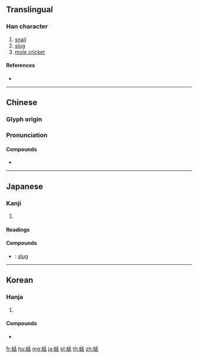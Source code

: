 {{character info/new}}
==Translingual==

===Han character===
{{Han char|rn=142|rad=虫|as=06|sn=12|four=52164|canj=LIHJR|ids=⿰虫舌}}

# [[snail]]
# [[slug]]
# [[mole cricket]]

====References====
* {{Han ref|kx=1081.360|dkj=33008|dj=1550.050|hdz=42849.130|uh=86DE|ud=34526|bh=B5F2|bd=46578}}

----

==Chinese==
{{zh-forms}}

===Glyph origin===
{{Han etym}}

===Pronunciation===
{{zh-pron
|m=kuò
|c=fut3
|mc=y
|oc=y
}}

====Compounds====
{{der-top|Compounds}}
* {{zh-l|蛞蝓|[[slug]]}}
{{der-bottom}}

----

==Japanese==

===Kanji===
{{ja-kanji|grade=|rs=虫06}}

# {{defn|lang=ja|sort=虫06}}

====Readings====
{{ja-readings|goon=[[かち]] (kachi)|kanon=[[かつ]] (katsu)}}

====Compounds====
{{der-top|Compounds}}
* {{ja-r|蛞蝓|なめくじ}}: [[slug]]
{{der-bottom}}

----

==Korean==

===Hanja===
{{ko-hanja|hangeul=활|eumhun=|rv=hwal|mr=hwal|y=hwal}}

# {{defn|lang=ko|sort=虫06}}

====Compounds====
* {{ko-l|활유|[[slug]]|蛞蝓}}

[[fr:蛞]]
[[hu:蛞]]
[[mg:蛞]]
[[ja:蛞]]
[[pl:蛞]]
[[th:蛞]]
[[zh:蛞]]